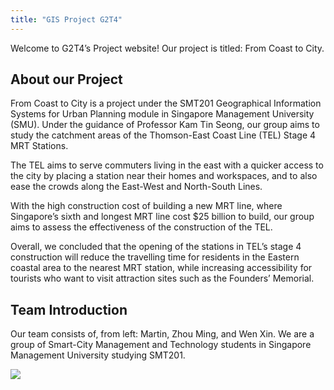 ```yaml
---
title: "GIS Project G2T4"
---
```


Welcome to G2T4's Project website! Our project is titled: From Coast to City.

## About our Project

From Coast to City is a project under the SMT201 Geographical Information Systems for Urban Planning module in Singapore Management University (SMU). Under the guidance of Professor Kam Tin Seong, our group aims to study the catchment areas of the Thomson-East Coast Line (TEL) Stage 4 MRT Stations.

The TEL aims to serve commuters living in the east with a quicker access to the city by placing a station near their homes and workspaces, and to also ease the crowds along the East-West and North-South Lines.

With the high construction cost of building a new MRT line, where Singapore's sixth and longest MRT line cost \$25 billion to build, our group aims to assess the effectiveness of the construction of the TEL.

Overall, we concluded that the opening of the stations in TEL's stage 4 construction will reduce the travelling time for residents in the Eastern coastal area to the nearest MRT station, while increasing accessibility for tourists who want to visit attraction sites such as the Founders' Memorial.

## Team Introduction

Our team consists of, from left: Martin, Zhou Ming, and Wen Xin. We are a group of Smart-City Management and Technology students in Singapore Management University studying SMT201.

![](grpPic.jpg){fig-align="center"}

